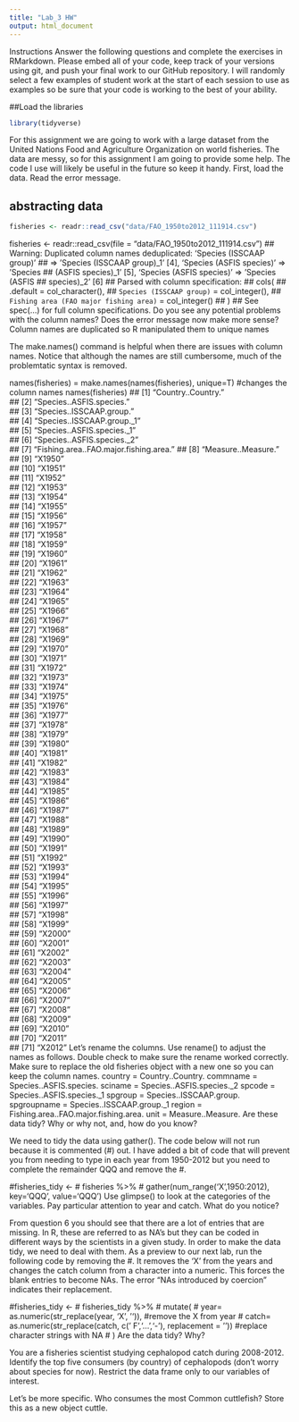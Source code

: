 ```yaml
---
title: "Lab_3 HW"
output: html_document
---
```

Instructions
Answer the following questions and complete the exercises in RMarkdown. Please embed all of your code, keep track of your versions using git, and push your final work to our GitHub repository. I will randomly select a few examples of student work at the start of each session to use as examples so be sure that your code is working to the best of your ability.

##Load the libraries
```r
library(tidyverse)
```

For this assignment we are going to work with a large dataset from the United Nations Food and Agriculture Organization on world fisheries. The data are messy, so for this assignment I am going to provide some help. The code I use will likely be useful in the future so keep it handy. First, load the data. Read the error message.

## abstracting data 
```r
fisheries <- readr::read_csv("data/FAO_1950to2012_111914.csv") 
```

fisheries <- readr::read_csv(file = "data/FAO_1950to2012_111914.csv") 
## Warning: Duplicated column names deduplicated: 'Species (ISSCAAP group)'
## => 'Species (ISSCAAP group)_1' [4], 'Species (ASFIS species)' => 'Species
## (ASFIS species)_1' [5], 'Species (ASFIS species)' => 'Species (ASFIS
## species)_2' [6]
## Parsed with column specification:
## cols(
##   .default = col_character(),
##   `Species (ISSCAAP group)` = col_integer(),
##   `Fishing area (FAO major fishing area)` = col_integer()
## )
## See spec(...) for full column specifications.
Do you see any potential problems with the column names? Does the error message now make more sense?
Column names are duplicated so R manipulated them to unique names

The make.names() command is helpful when there are issues with column names. Notice that although the names are still cumbersome, much of the problemtatic syntax is removed.

names(fisheries) = make.names(names(fisheries), unique=T) #changes the column names
names(fisheries)
##  [1] "Country..Country."                    
##  [2] "Species..ASFIS.species."              
##  [3] "Species..ISSCAAP.group."              
##  [4] "Species..ISSCAAP.group._1"            
##  [5] "Species..ASFIS.species._1"            
##  [6] "Species..ASFIS.species._2"            
##  [7] "Fishing.area..FAO.major.fishing.area."
##  [8] "Measure..Measure."                    
##  [9] "X1950"                                
## [10] "X1951"                                
## [11] "X1952"                                
## [12] "X1953"                                
## [13] "X1954"                                
## [14] "X1955"                                
## [15] "X1956"                                
## [16] "X1957"                                
## [17] "X1958"                                
## [18] "X1959"                                
## [19] "X1960"                                
## [20] "X1961"                                
## [21] "X1962"                                
## [22] "X1963"                                
## [23] "X1964"                                
## [24] "X1965"                                
## [25] "X1966"                                
## [26] "X1967"                                
## [27] "X1968"                                
## [28] "X1969"                                
## [29] "X1970"                                
## [30] "X1971"                                
## [31] "X1972"                                
## [32] "X1973"                                
## [33] "X1974"                                
## [34] "X1975"                                
## [35] "X1976"                                
## [36] "X1977"                                
## [37] "X1978"                                
## [38] "X1979"                                
## [39] "X1980"                                
## [40] "X1981"                                
## [41] "X1982"                                
## [42] "X1983"                                
## [43] "X1984"                                
## [44] "X1985"                                
## [45] "X1986"                                
## [46] "X1987"                                
## [47] "X1988"                                
## [48] "X1989"                                
## [49] "X1990"                                
## [50] "X1991"                                
## [51] "X1992"                                
## [52] "X1993"                                
## [53] "X1994"                                
## [54] "X1995"                                
## [55] "X1996"                                
## [56] "X1997"                                
## [57] "X1998"                                
## [58] "X1999"                                
## [59] "X2000"                                
## [60] "X2001"                                
## [61] "X2002"                                
## [62] "X2003"                                
## [63] "X2004"                                
## [64] "X2005"                                
## [65] "X2006"                                
## [66] "X2007"                                
## [67] "X2008"                                
## [68] "X2009"                                
## [69] "X2010"                                
## [70] "X2011"                                
## [71] "X2012"
Let’s rename the columns. Use rename() to adjust the names as follows. Double check to make sure the rename worked correctly. Make sure to replace the old fisheries object with a new one so you can keep the column names.
country = Country..Country.
commname = Species..ASFIS.species.
sciname = Species..ASFIS.species._2
spcode = Species..ASFIS.species._1
spgroup = Species..ISSCAAP.group.
spgroupname = Species..ISSCAAP.group._1
region = Fishing.area..FAO.major.fishing.area.
unit = Measure..Measure.
Are these data tidy? Why or why not, and, how do you know?

We need to tidy the data using gather(). The code below will not run because it is commented (#) out. I have added a bit of code that will prevent you from needing to type in each year from 1950-2012 but you need to complete the remainder QQQ and remove the #.

#fisheries_tidy <- 
#  fisheries %>% 
#  gather(num_range('X',1950:2012), key='QQQ', value='QQQ')
Use glimpse() to look at the categories of the variables. Pay particular attention to year and catch. What do you notice?

From question 6 you should see that there are a lot of entries that are missing. In R, these are referred to as NA’s but they can be coded in different ways by the scientists in a given study. In order to make the data tidy, we need to deal with them. As a preview to our next lab, run the following code by removing the #. It removes the ‘X’ from the years and changes the catch column from a character into a numeric. This forces the blank entries to become NAs. The error “NAs introduced by coercion” indicates their replacement.

#fisheries_tidy <- 
#  fisheries_tidy %>% 
#  mutate(
#    year= as.numeric(str_replace(year, 'X', '')), #remove the X from year
#    catch= as.numeric(str_replace(catch, c(' F','...','-'), replacement = '')) #replace character strings with NA
#    )
Are the data tidy? Why?

You are a fisheries scientist studying cephalopod catch during 2008-2012. Identify the top five consumers (by country) of cephalopods (don’t worry about species for now). Restrict the data frame only to our variables of interest.

Let’s be more specific. Who consumes the most Common cuttlefish? Store this as a new object cuttle.

